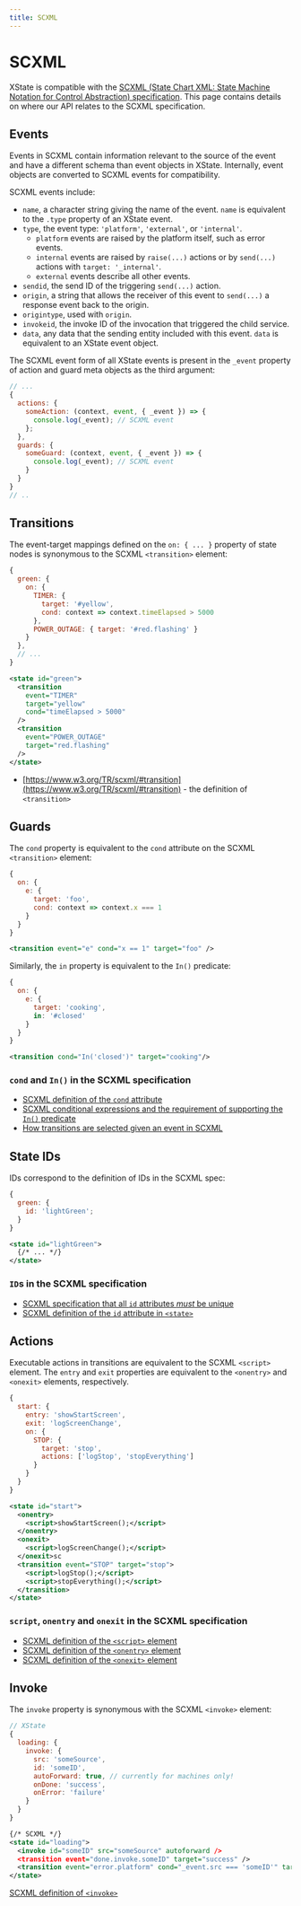 ```yaml
---
title: SCXML
---
```


# SCXML

XState is compatible with the [SCXML (State Chart XML: State Machine Notation for Control Abstraction) specification](https://www.w3.org/TR/scxml/). This page contains details on where our API relates to the SCXML specification.

## Events

Events in SCXML contain information relevant to the source of the event and have a different schema than event objects in XState. Internally, event objects are converted to SCXML events for compatibility.

SCXML events include:

- `name`, a character string giving the name of the event. `name` is equivalent to the `.type` property of an XState event.
- `type`, the event type: `'platform'`, `'external'`, or `'internal'`.
  - `platform` events are raised by the platform itself, such as error events.
  - `internal` events are raised by `raise(...)` actions or by `send(...)` actions with `target: '_internal'`.
  - `external` events describe all other events.
- `sendid`, the send ID of the triggering `send(...)` action.
- `origin`, a string that allows the receiver of this event to `send(...)` a response event back to the origin.
- `origintype`, used with `origin`.
- `invokeid`, the invoke ID of the invocation that triggered the child service.
- `data`, any data that the sending entity included with this event. `data` is equivalent to an XState event object.

The SCXML event form of all XState events is present in the `_event` property of action and guard meta objects as the third argument:

```js {4-5,9-10}
// ...
{
  actions: {
    someAction: (context, event, { _event }) => {
      console.log(_event); // SCXML event
    };
  },
  guards: {
    someGuard: (context, event, { _event }) => {
      console.log(_event); // SCXML event
    }
  }
}
// ..
```

## Transitions

The event-target mappings defined on the `on: { ... }` property of state nodes is synonymous to the SCXML `<transition>` element:

```js
{
  green: {
    on: {
      TIMER: {
        target: '#yellow',
        cond: context => context.timeElapsed > 5000
      },
      POWER_OUTAGE: { target: '#red.flashing' }
    }
  },
  // ...
}
```

```xml
<state id="green">
  <transition
    event="TIMER"
    target="yellow"
    cond="timeElapsed > 5000"
  />
  <transition
    event="POWER_OUTAGE"
    target="red.flashing"
  />
</state>
```

- [https://www.w3.org/TR/scxml/#transition](https://www.w3.org/TR/scxml/#transition) - the definition of `<transition>`

## Guards

The `cond` property is equivalent to the `cond` attribute on the SCXML `<transition>` element:

```js
{
  on: {
    e: {
      target: 'foo',
      cond: context => context.x === 1
    }
  }
}
```

```xml
<transition event="e" cond="x == 1" target="foo" />
```

Similarly, the `in` property is equivalent to the `In()` predicate:

```js
{
  on: {
    e: {
      target: 'cooking',
      in: '#closed'
    }
  }
}
```

```xml
<transition cond="In('closed')" target="cooking"/>
```

### `cond` and `In()` in the SCXML specification

- [SCXML definition of the `cond` attribute](https://www.w3.org/TR/scxml/#transition)
- [SCXML conditional expressions and the requirement of supporting the `In()` predicate](https://www.w3.org/TR/scxml/#ConditionalExpressions)
- [How transitions are selected given an event in SCXML](https://www.w3.org/TR/scxml/#SelectingTransitions)

## State IDs

IDs correspond to the definition of IDs in the SCXML spec:

```js
{
  green: {
    id: 'lightGreen';
  }
}
```

```xml
<state id="lightGreen">
  {/* ... */}
</state>
```

### `ID`s in the SCXML specification

- [SCXML specification that all `id` attributes _must_ be unique](https://www.w3.org/TR/scxml/#IDs)
- [SCXML definition of the `id` attribute in `<state>`](https://www.w3.org/TR/scxml/#state)

## Actions

Executable actions in transitions are equivalent to the SCXML `<script>` element. The `entry` and `exit` properties are equivalent to the `<onentry>` and `<onexit>` elements, respectively.

```js
{
  start: {
    entry: 'showStartScreen',
    exit: 'logScreenChange',
    on: {
      STOP: {
        target: 'stop',
        actions: ['logStop', 'stopEverything']
      }
    }
  }
}
```

```xml
<state id="start">
  <onentry>
    <script>showStartScreen();</script>
  </onentry>
  <onexit>
    <script>logScreenChange();</script>
  </onexit>sc
  <transition event="STOP" target="stop">
    <script>logStop();</script>
    <script>stopEverything();</script>
  </transition>
</state>
```

### `script`, `onentry` and `onexit` in the SCXML specification

- [SCXML definition of the `<script>` element](https://www.w3.org/TR/scxml/#script)
- [SCXML definition of the `<onentry>` element](https://www.w3.org/TR/scxml/#onentry)
- [SCXML definition of the `<onexit>` element](https://www.w3.org/TR/scxml/#onexit)

## Invoke

The `invoke` property is synonymous with the SCXML `<invoke>` element:

```js
// XState
{
  loading: {
    invoke: {
      src: 'someSource',
      id: 'someID',
      autoForward: true, // currently for machines only!
      onDone: 'success',
      onError: 'failure'
    }
  }
}
```

```xml
{/* SCXML */}
<state id="loading">
  <invoke id="someID" src="someSource" autoforward />
  <transition event="done.invoke.someID" target="success" />
  <transition event="error.platform" cond="_event.src === 'someID'" target="failure" />
</state>
```

[SCXML definition of `<invoke>`](https://www.w3.org/TR/scxml/#invoke)
